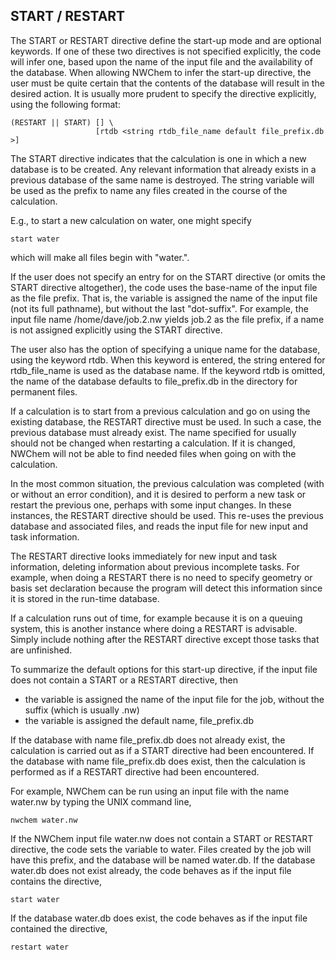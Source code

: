 ==START / RESTART ==

The START or RESTART directive define the start-up mode and are optional keywords. If one of these two directives is not specified explicitly, the code will infer one, based upon the name of the input file and the availability of the database. When allowing NWChem to infer the start-up directive, the user must be quite certain that the contents of the database will result in the desired action. It is usually more prudent to specify the directive explicitly, using the following format:

 (RESTART || START) [<string file_prefix default input_file_prefix>] \
                    [rtdb <string rtdb_file_name default file_prefix.db>]

The START directive indicates that the calculation is one in which a new database is to be created. Any relevant information that
already exists in a previous database of the same name is destroyed. The string variable <file_prefix> will be used as the prefix to name any files created in the course of the calculation. 

E.g., to start a new calculation on water, one might specify

 start water

which will make all files begin with "water.".

If the user does not specify an entry for <file_prefix> on the START directive (or omits the START directive
altogether), the code uses the base-name of the input file as the file prefix. That is, the variable <file_prefix> is assigned the name of the input file (not its full pathname), but without the last "dot-suffix". For example, the input file name
/home/dave/job.2.nw yields job.2 as the file prefix, if a name is not assigned explicitly using the START directive.

The user also has the option of specifying a unique name for the database, using the keyword rtdb. When this keyword is entered, the string entered for rtdb_file_name is used as the database name. If the keyword rtdb is omitted, the name of the database defaults to file_prefix.db in the directory for permanent files.

If a calculation is to start from a previous calculation and go on using the existing database, the RESTART directive must be used. In such a case, the previous database must already exist. The name specified for <file_prefix> usually should
not be changed when restarting a calculation. If it is changed, NWChem will not be able to find needed files when going on with the
calculation.

In the most common situation, the previous calculation was completed (with or without an error condition), and it is desired to perform a new task or restart the previous one, perhaps with some input changes. In these instances, the RESTART directive should be used. This re-uses the previous database and associated files, and reads the input file for new input and task information.

The RESTART directive looks immediately for new input and task information, deleting information about previous incomplete tasks.
For example, when doing a RESTART there is no need to specify geometry or basis set declaration because the program will detect this information since it is stored in the run-time database.

If a calculation runs out of time, for example because it is on a queuing system, this is another instance where doing a
RESTART is advisable. Simply include nothing after the RESTART directive except those tasks that are unfinished.

To summarize the default options for this start-up directive, if the input file does not contain a START or a RESTART directive, then
*the variable <file_prefix> is assigned the name of the input file for the job, without the suffix (which is usually .nw)
*the variable <rtdb_file_name> is assigned the default name, file_prefix.db

If the database with name file_prefix.db does not already exist, the calculation is carried out as if a START directive had been encountered. If the database with name file_prefix.db does exist, then the calculation is performed as if a RESTART directive had been encountered. 

For example, NWChem can be run using an input file with the name water.nw by typing the UNIX command line,

 nwchem water.nw

If the NWChem input file water.nw does not contain a START or RESTART directive, the code sets the variable <file_prefix> to water. Files created by the job will have this prefix, and the database will be named water.db. If the database water.db does not exist already, the code behaves as if the input file contains the directive,

 start water

If the database water.db does exist, the code behaves as if the input file contained the directive,

 restart water

